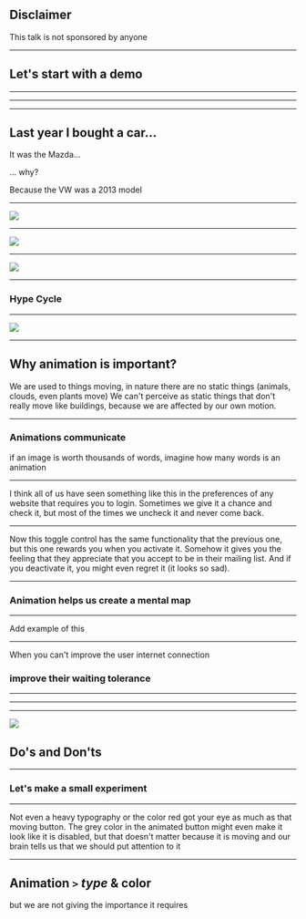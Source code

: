 
## Disclaimer

<Appear>
  <p>This talk is not sponsored by anyone</p>
</Appear>

---

## Let's start with a demo

---


<IframeLoader
  title="Site #1"
  label="Open"
  url="https://giphy.com/embed/TgyzOnLGi2gAqxoXSp"
/>

---


<IframeLoader
  title="Site #2"
  label="Open"
  url="https://player.vimeo.com/video/71909001"
/>

---

## Last year I bought a car...

<Appear>
  <p>It was the Mazda...</p>
  <p>... why?</p>
  <p>Because the VW was a 2013 model</p>
</Appear>

---


![](./slides/images/hotter.jpg)

---


![](./slides/images/flash-dead.jpg)

---


![](./slides/images/website-look-the-same.png)

---

### Hype Cycle

---


![](./slides/images/hype-cycle.png)

---

## Why animation is important?

<Notes>
  We are used to things moving, in nature there are no static things (animals, clouds,
  even plants move) We can't perceive as static things that don't really move like
  buildings, because we are affected by our own motion.
</Notes>

---

### Animations communicate

<Notes>
  if an image is worth thousands of words, imagine how many words is an animation
</Notes>

---


<Codepen url="https://codepen.io/ederdiaz/pen/XLzrEr" />

<Notes>
  I think all of us have seen something like this in the preferences of any website that
  requires you to login. Sometimes we give it a chance and check it, but most of the times
  we uncheck it and never come back.
</Notes>

---


<Codepen url="https://codepen.io/ederdiaz/pen/mZqbmm" />

<Notes>
  Now this toggle control has the same functionality that the previous one, but this one
  rewards you when you activate it. Somehow it gives you the feeling that they appreciate
  that you accept to be in their mailing list. And if you deactivate it, you might even
  regret it (it looks so sad).
</Notes>

---

### Animation helps us create a mental map

---

Add example of this

---

When you can't improve the user internet connection

### improve their waiting tolerance

---

<IframeLoader url="https://giphy.com/embed/XcLlVDeT5BBvDxWQjn" />

---

<Codepen url="https://codepen.io/ederdiaz/pen/GxQvNW" />

---


![](./slides/images/donts.gif)

## Do's and Don'ts

---

### Let's make a small experiment

---


<Codepen title="👀" url="https://codepen.io/ederdiaz/pen/orGryd" />

<Notes>
  Not even a heavy typography or the color red got your eye as much as that moving button.
  The grey color in the animated button might even make it look like it is disabled, but
  that doesn't matter because it is moving and our brain tells us that we should put
  attention to it
</Notes>

---

## Animation `>` _type_ & color

<Notes>but we are not giving the importance it requires</Notes>
